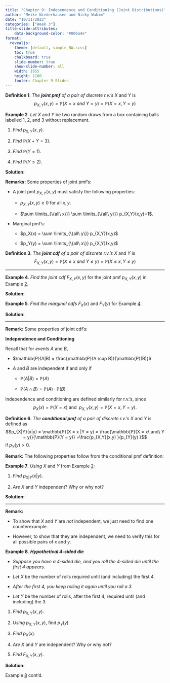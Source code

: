 ```yaml
---
title: "Chapter 9: Independence and Conditioning (Joint Distributions)"
author: "Meike Niederhausen and Nicky Wakim"
date: "10/11/2023"
categories: ["Week 3"]
title-slide-attributes:
    data-background-color: "#006a4e"
format: 
  revealjs:
    theme: [default, simple_NW.scss]
    toc: true
    chalkboard: true
    slide-number: true
    show-slide-number: all
    width: 1955
    height: 1100
    footer: Chapter 9 Slides
---
```


::: definition
**Definition 1**. *The **joint pmf** of a pair of discrete r.v.'s* $X$ and $Y$ is $$p_{X,Y}(x,y) = \mathbb{P}(X=x\ and\ Y=y) = \mathbb{P}(X=x, Y=y)$$
:::

::: {#DrawsBox .example}
**Example 2**. *Let* $X$ and $Y$ be two random draws from a box containing balls labelled 1, 2, and 3 without replacement.

1.  *Find* $p_{X,Y}(x,y)$.

2.  *Find* $\mathbb{P}(X+Y=3).$

3.  *Find* $\mathbb{P}(Y = 1).$

4.  *Find* $\mathbb{P}(Y \leq 2).$
:::

**Solution:**

**Remarks:** Some properties of joint pmf's:

-   A joint pmf $p_{X,Y}(x,y)$ must satisfy the following properties:

    -   $p_{X,Y}(x,y)\geq 0$ for all $x, y$.

    -   $\sum \limits_{\{all\ x\}} \sum \limits_{\{all\ y\}} p_{X,Y}(x,y)=1$.

-   Marginal pmf's:

    -   $p_X(x) = \sum \limits_{\{all\ y\}} p_{X,Y}(x,y)$

    -   $p_Y(y) = \sum \limits_{\{all\ x\}} p_{X,Y}(x,y)$

::: definition
**Definition 3**. *The **joint cdf** of a pair of discrete r.v.'s* $X$ and $Y$ is $$F_{X,Y}(x,y) = \mathbb{P}(X \leq x\ and\ Y \leq y) = \mathbb{P}(X \leq x, Y \leq y)$$
:::

------------------------------------------------------------------------

::: {#DrawsBoxCDF .example}
**Example 4**. *Find the joint cdf* $F_{X,Y}(x,y)$ for the joint pmf $p_{X,Y}(x,y)$ in Example [2](#DrawsBox){reference-type="ref" reference="DrawsBox"}.
:::

**Solution:**

::: example
**Example 5**. *Find the marginal cdfs* $F_{X}(x)$ and $F_{Y}(y)$ for Example [4](#DrawsBoxCDF){reference-type="ref" reference="DrawsBoxCDF"}.
:::

**Solution:**

------------------------------------------------------------------------

**Remark:** Some properties of joint cdf's:

**Independence and Conditioning**

Recall that for *events* $A$ and $B$,

-   $\mathbb{P}(A|B) = \frac{\mathbb{P}(A \cap B)}{\mathbb{P}(B)}$

-   $A$ and $B$ are independent if and only if

    -   $\mathbb{P}(A|B) = \mathbb{P}(A)$

    -   $\mathbb{P}(A \cap B) = \mathbb{P}(A)\cdot\mathbb{P}(B)$

Independence and conditioning are defined similarly for r.v.'s, since $$p_X(x) = \mathbb{P}(X=x)\ \mathrm{and}\ \ p_{X,Y}(x,y) = \mathbb{P}(X = x ,Y = y).$$

::: definition
**Definition 6**. *The **conditional pmf** of a pair of discrete r.v.'s* $X$ and $Y$ is defined as $$p_{X|Y}(x|y) = \mathbb{P}(X = x |Y = y) = \frac{\mathbb{P}(X = x\ and\ Y = y)}{\mathbb{P}(Y = y)}
=\frac{p_{X,Y}(x,y) }{p_{Y}(y) }$$ if $p_{Y}(y) > 0$.
:::

**Remark:** The following properties follow from the conditional pmf definition:

::: example
**Example 7**. *Using* $X$ and $Y$ from Example [2](#DrawsBox){reference-type="ref" reference="DrawsBox"}:

1.  *Find* $p_{X|Y}(x|y)$.

2.  *Are* $X$ and $Y$ independent? Why or why not?
:::

**Solution:**

------------------------------------------------------------------------

**Remark:**

-   To show that $X$ and $Y$ are *not* independent, we just need to find one counterexample.

-   However, to show that they are independent, we need to verify this for all possible pairs of $x$ and $y$.

::: {#Die4sided .example}
**Example 8**. ***Hypothetical 4-sided die***

-   *Suppose you have a 4-sided die, and you roll the 4-sided die until the first 4 appears.*

-   *Let* $X$ be the number of rolls required until (and including) the first 4.

-   *After the first 4, you keep rolling it again until you roll a 3.*

-   *Let* $Y$ be the number of rolls, after the first 4, required until (and including) the 3.

1.  *Find* $p_{X,Y}(x,y)$.

2.  *Using* $p_{X,Y}(x,y)$, find $p_{Y}(y)$.

3.  *Find* $p_{X}(x)$.

4.  *Are* $X$ and $Y$ are independent? Why or why not?

5.  *Find* $F_{X,Y}(x,y)$.
:::

**Solution:**

Example [8](#Die4sided){reference-type="ref" reference="Die4sided"} cont'd.
